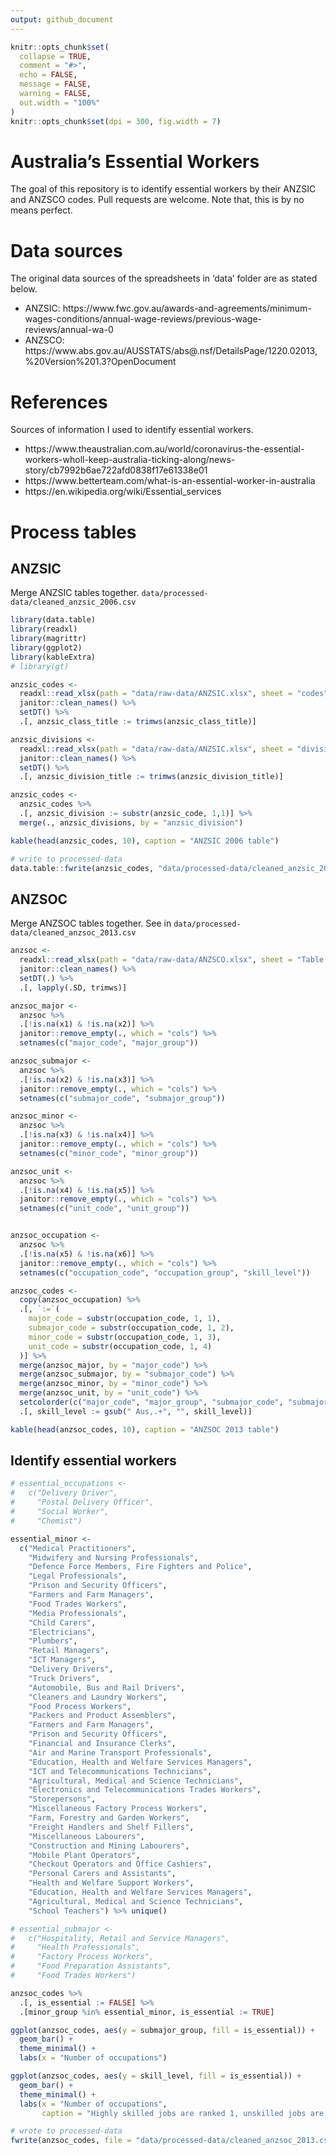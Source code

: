 ```yaml
---
output: github_document
---
```


<!-- README.md is generated from README.Rmd. Please edit that file -->

```r
knitr::opts_chunk$set(
  collapse = TRUE,
  comment = "#>", 
  echo = FALSE, 
  message = FALSE, 
  warning = FALSE,
  out.width = "100%"
)
knitr::opts_chunk$set(dpi = 300, fig.width = 7)
```

# Australia's Essential Workers

<!-- badges: start -->
<!-- badges: end -->

The goal of this repository is to identify essential workers by their ANZSIC and ANZSCO codes. Pull requests are welcome. Note that, this is by no means perfect.

# Data sources

The original data sources of the spreadsheets in 'data' folder are as stated below.

- ANZSIC: https://www.fwc.gov.au/awards-and-agreements/minimum-wages-conditions/annual-wage-reviews/previous-wage-reviews/annual-wa-0
- ANZSCO: https://www.abs.gov.au/AUSSTATS/abs@.nsf/DetailsPage/1220.02013,%20Version%201.3?OpenDocument

# References

Sources of information I used to identify essential workers.

- https://www.theaustralian.com.au/world/coronavirus-the-essential-workers-wholl-keep-australia-ticking-along/news-story/cb7992b6ae722afd0838f17e61338e01
- https://www.betterteam.com/what-is-an-essential-worker-in-australia
- https://en.wikipedia.org/wiki/Essential_services


# Process tables

<!-- ```{r, echo = FALSE} -->
<!-- # gt(head(anzsic_divisions, 10)) %>% -->
<!-- #   tab_header( -->
<!-- #     title = "ANZSIC 2006 divisions" -->
<!-- #   ) -->

<!-- kable(anzsic_divisions,  -->
<!--       caption = "ANZSIC 2006 divisions") -->

<!-- # gt(head(anzsic_codes, 10)) %>% -->
<!-- #   tab_header( -->
<!-- #     title = "ANZSIC 2006 codes", -->
<!-- #     subtitle = "first 10 rows only" -->
<!-- #   )  -->

<!-- kable(head(anzsic_codes, 10),  -->
<!--     caption = "ANZSIC 2006 codes, first 10 rows only") -->
<!--   # scroll_box(width = "500px", height = "200px") -->
<!-- ``` -->


<!-- ```{r, echo = FALSE} -->
<!-- kable(anzsoc_major,  -->
<!--     caption = "ANZSOC 2013 - Major group") -->

<!-- # gt(anzsoc_major) %>% -->
<!-- #   tab_header( -->
<!-- #     title = "ANZSOC 2013 - Major group" -->
<!-- #   ) -->

<!-- kable(head(anzsoc_submajor, 10),  -->
<!--     caption = "ANZSOC 2013 - Sub-major group, first 10 rows only") -->

<!-- # gt(head(anzsoc_submajor, 10)) %>% -->
<!-- #   tab_header( -->
<!-- #     title = "ANZSOC 2013 - Submajor group", -->
<!-- #     subtitle = "first 10 rows only" -->
<!-- #   ) -->

<!-- kable(head(anzsoc_minor, 10),  -->
<!--     caption = "ANZSOC 2013 - Minor group, first 10 rows only") -->

<!-- # gt(head(anzsoc_minor, 10)) %>% -->
<!-- #   tab_header( -->
<!-- #     title = "ANZSOC 2013 - Minor group", -->
<!-- #     subtitle = "first 10 rows only" -->
<!-- #   ) -->

<!-- kable(head(anzsoc_unit, 10),  -->
<!--     caption = "ANZSOC 2013 - Unit group, first 10 rows only") -->

<!-- # gt(head(anzsoc_unit, 10)) %>% -->
<!-- #   tab_header( -->
<!-- #     title = "ANZSOC 2013 - Unit group", -->
<!-- #     subtitle = "first 10 rows only" -->
<!-- #   ) -->


<!-- kable(head(anzsoc_unit, 10),  -->
<!--     caption = "ANZSOC 2013 - Occupation, first 10 rows only") -->

<!-- # gt(head(anzsoc_occupation, 10)) %>% -->
<!-- #   tab_header( -->
<!-- #     title = "ANZSOC 2013 - Occupation", -->
<!-- #     subtitle = "first 10 rows only" -->
<!-- #   ) -->

<!-- ``` -->


## ANZSIC

Merge ANZSIC tables together. `data/processed-data/cleaned_anzsic_2006.csv`

```r
library(data.table)
library(readxl)
library(magrittr)
library(ggplot2)
library(kableExtra)
# library(gt)

anzsic_codes <- 
  readxl::read_xlsx(path = "data/raw-data/ANZSIC.xlsx", sheet = "codes") %>%
  janitor::clean_names() %>% 
  setDT() %>% 
  .[, anzsic_class_title := trimws(anzsic_class_title)]

anzsic_divisions <- 
  readxl::read_xlsx(path = "data/raw-data/ANZSIC.xlsx", sheet = "divisions") %>%
  janitor::clean_names() %>%
  setDT() %>%
  .[, anzsic_division_title := trimws(anzsic_division_title)]

anzsic_codes <- 
  anzsic_codes %>% 
  .[, anzsic_division := substr(anzsic_code, 1,1)] %>%
  merge(., anzsic_divisions, by = "anzsic_division")

kable(head(anzsic_codes, 10), caption = "ANZSIC 2006 table")
```

<!-- ## Identify essential industries -->

<!-- ```{r} -->
<!-- essential_industries <-  -->
<!--   c("Agriculture, Forestry and Fishing",  -->
<!--     "Electricity, Gas, Water and Waste Services", -->
<!--     "Health Care and Social Assistance", -->
<!--     "Retail Trade", -->
<!--     "Accommodation and Food Services", -->
<!--     "Transport, Postal and Warehousing", -->
<!--     "Public Administration and Safety") -->

<!-- anzsic_codes %>% -->
<!--   .[, is_essential := FALSE] %>% -->
<!--   .[anzsic_division_title %in% essential_industries, is_essential := TRUE] -->
<!-- ``` -->

<!-- ```{r anzsic-plot} -->
<!-- ggplot(anzsic_codes, aes(y = anzsic_division_title, fill = is_essential)) + -->
<!--   geom_bar() + -->
<!--   theme_minimal() -->
<!-- ``` -->


```r
# write to processed-data
data.table::fwrite(anzsic_codes, "data/processed-data/cleaned_anzsic_2006.csv")
```


## ANZSOC

Merge ANZSOC tables together. See in `data/processed-data/cleaned_anzsoc_2013.csv`

```r
anzsoc <-
  readxl::read_xlsx(path = "data/raw-data/ANZSCO.xlsx", sheet = "Table 5", skip = 5, col_names = FALSE) %>%
  janitor::clean_names() %>%
  setDT(.) %>%
  .[, lapply(.SD, trimws)]

anzsoc_major <-
  anzsoc %>%
  .[!is.na(x1) & !is.na(x2)] %>%
  janitor::remove_empty(., which = "cols") %>%
  setnames(c("major_code", "major_group"))

anzsoc_submajor <-
  anzsoc %>%
  .[!is.na(x2) & !is.na(x3)] %>%
  janitor::remove_empty(., which = "cols") %>%
  setnames(c("submajor_code", "submajor_group"))

anzsoc_minor <-
  anzsoc %>%
  .[!is.na(x3) & !is.na(x4)] %>% 
  janitor::remove_empty(., which = "cols") %>%
  setnames(c("minor_code", "minor_group"))

anzsoc_unit <-
  anzsoc %>%
  .[!is.na(x4) & !is.na(x5)] %>%
  janitor::remove_empty(., which = "cols") %>%
  setnames(c("unit_code", "unit_group"))


anzsoc_occupation <-
  anzsoc %>%
  .[!is.na(x5) & !is.na(x6)] %>% 
  janitor::remove_empty(., which = "cols") %>% 
  setnames(c("occupation_code", "occupation_group", "skill_level"))

anzsoc_codes <-
  copy(anzsoc_occupation) %>%
  .[, `:=`(
    major_code = substr(occupation_code, 1, 1),
    submajor_code = substr(occupation_code, 1, 2),
    minor_code = substr(occupation_code, 1, 3),
    unit_code = substr(occupation_code, 1, 4)
  )] %>%
  merge(anzsoc_major, by = "major_code") %>% 
  merge(anzsoc_submajor, by = "submajor_code") %>% 
  merge(anzsoc_minor, by = "minor_code") %>%
  merge(anzsoc_unit, by = "unit_code") %>%
  setcolorder(c("major_code", "major_group", "submajor_code", "submajor_group", "minor_code", "minor_group", "unit_code", "unit_group")) %>%
  .[, skill_level := gsub(" Aus,.+", "", skill_level)]

kable(head(anzsoc_codes, 10), caption = "ANZSOC 2013 table")
```

## Identify essential workers

```r
# essential_occupations <- 
#   c("Delivery Driver",
#     "Postal Delivery Officer",
#     "Social Worker",
#     "Chemist")

essential_minor <- 
  c("Medical Practitioners",
    "Midwifery and Nursing Professionals",
    "Defence Force Members, Fire Fighters and Police",
    "Legal Professionals",
    "Prison and Security Officers",
    "Farmers and Farm Managers",
    "Food Trades Workers",
    "Media Professionals",
    "Child Carers",
    "Electricians",
    "Plumbers",
    "Retail Managers",
    "ICT Managers",
    "Delivery Drivers",
    "Truck Drivers",
    "Automobile, Bus and Rail Drivers",
    "Cleaners and Laundry Workers",
    "Food Process Workers",
    "Packers and Product Assemblers",
    "Farmers and Farm Managers",
    "Prison and Security Officers",
    "Financial and Insurance Clerks",
    "Air and Marine Transport Professionals",
    "Education, Health and Welfare Services Managers",
    "ICT and Telecommunications Technicians",
    "Agricultural, Medical and Science Technicians",
    "Electronics and Telecommunications Trades Workers",
    "Storepersons",
    "Miscellaneous Factory Process Workers",
    "Farm, Forestry and Garden Workers",
    "Freight Handlers and Shelf Fillers",
    "Miscellaneous Labourers",
    "Construction and Mining Labourers",
    "Mobile Plant Operators",
    "Checkout Operators and Office Cashiers",
    "Personal Carers and Assistants",
    "Health and Welfare Support Workers",
    "Education, Health and Welfare Services Managers",
    "Agricultural, Medical and Science Technicians",
    "School Teachers") %>% unique()

# essential_submajor <-
#   c("Hospitality, Retail and Service Managers",
#     "Health Professionals",
#     "Factory Process Workers",
#     "Food Preparation Assistants",
#     "Food Trades Workers")

anzsoc_codes %>%
  .[, is_essential := FALSE] %>% 
  .[minor_group %in% essential_minor, is_essential := TRUE]
```

```r
ggplot(anzsoc_codes, aes(y = submajor_group, fill = is_essential)) +
  geom_bar() +
  theme_minimal() +
  labs(x = "Number of occupations")
```

```r
ggplot(anzsoc_codes, aes(y = skill_level, fill = is_essential)) +
  geom_bar() +
  theme_minimal() +
  labs(x = "Number of occupations", 
       caption = "Highly skilled jobs are ranked 1, unskilled jobs are ranked 5")
```

```r
# wrote to processed-data
fwrite(anzsoc_codes, file = "data/processed-data/cleaned_anzsoc_2013.csv")
```

